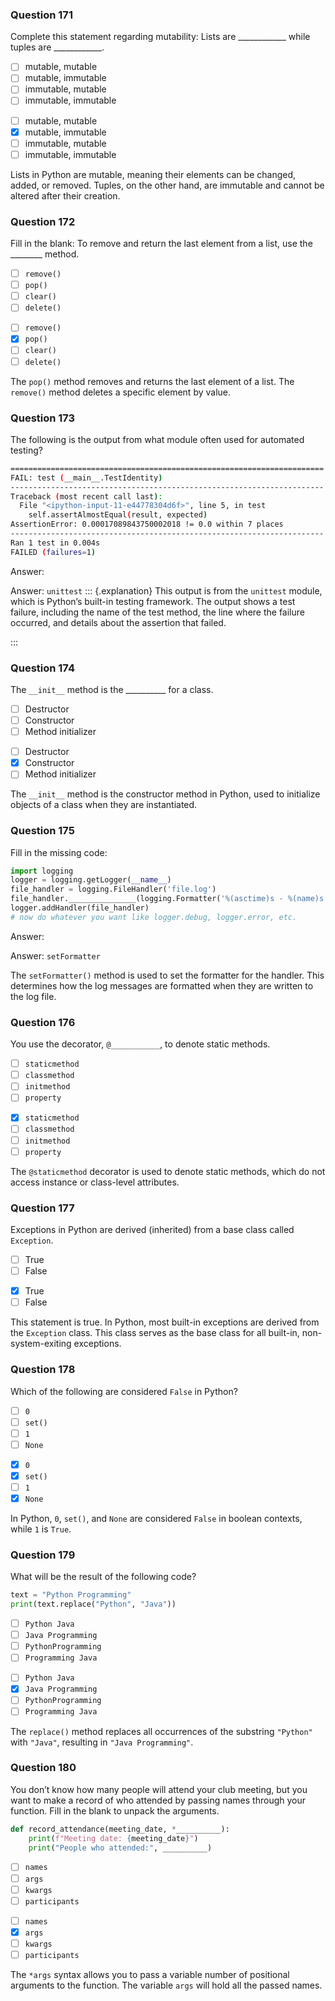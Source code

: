 ### Question 171 {.question}

Complete this statement regarding mutability: Lists are ____________ while tuples are ____________.

::: {.r-stack}

::: {.absolute .left-0 .top-0 width=100%}
- [ ] mutable, mutable
- [ ] mutable, immutable
- [ ] immutable, mutable
- [ ] immutable, immutable
:::

::: {.fragment .fade-in .absolute .left-0 .top-0 width=100%}
- [ ] mutable, mutable
- [x] mutable, immutable
- [ ] immutable, mutable
- [ ] immutable, immutable


::: {.explanation}
Lists in Python are mutable, meaning their elements can be changed, added, or removed. Tuples, on the other hand, are immutable and cannot be altered after their creation.
:::
:::
:::

### Question 172 {.question}

Fill in the blank: To remove and return the last element from a list, use the ________ method.

::: {.r-stack}

::: {.absolute .left-0 .top-0 width=100%}
- [ ] `remove()`
- [ ] `pop()`
- [ ] `clear()`
- [ ] `delete()`
:::

::: {.fragment .fade-in .absolute .left-0 .top-0 width=100%}
- [ ] `remove()`
- [x] `pop()`
- [ ] `clear()`
- [ ] `delete()`


::: {.explanation}
The `pop()` method removes and returns the last element of a list. The `remove()` method deletes a specific element by value.
:::
:::
:::

### Question 173 {.question}

The following is the output from what module often used for automated testing?

```.bash
======================================================================
FAIL: test (__main__.TestIdentity)
----------------------------------------------------------------------
Traceback (most recent call last):
  File "<ipython-input-11-e44778304d6f>", line 5, in test
    self.assertAlmostEqual(result, expected)
AssertionError: 0.00017089843750002018 != 0.0 within 7 places
----------------------------------------------------------------------
Ran 1 test in 0.004s
FAILED (failures=1)
```

::: {.r-stack}
::: {.absolute .left-0 .top-0 width=100%}
Answer: 
:::
::: {.fragment .fade-in .absolute .left-0 .top-0 width=100%}
Answer: `unittest`
::: {.explanation}
This output is from the `unittest` module, which is Python's built-in testing framework. The output shows a test failure, including the name of the test method, the line where the failure occurred, and details about the assertion that failed.
:::
:::
:::

### Question 174 {.question}

The `__init__` method is the __________ for a class.

::: {.r-stack}

::: {.absolute .left-0 .top-0 width=100%}
- [ ] Destructor
- [ ] Constructor
- [ ] Method initializer
:::

::: {.fragment .fade-in .absolute .left-0 .top-0 width=100%}
- [ ] Destructor
- [x] Constructor
- [ ] Method initializer


::: {.explanation}
The `__init__` method is the constructor method in Python, used to initialize objects of a class when they are instantiated.
:::
:::
:::

### Question 175 {.question}

Fill in the missing code:

```python
import logging
logger = logging.getLogger(__name__)
file_handler = logging.FileHandler('file.log')
file_handler._______________(logging.Formatter('%(asctime)s - %(name)s - %(levelname)s - %(message)s'))
logger.addHandler(file_handler)
# now do whatever you want like logger.debug, logger.error, etc. 

```

::: {.r-stack}

::: {.absolute .left-0 .top-0 width=100%}
Answer: 
:::

::: {.fragment .fade-in .absolute .left-0 .top-0 width=100%}
Answer: `setFormatter`

::: {.explanation}
The `setFormatter()` method is used to set the formatter for the handler. This determines how the log messages are formatted when they are written to the log file.
:::
:::
:::

### Question 176 {.question}

You use the decorator, `@___________`, to denote static methods.

::: {.r-stack}

::: {.absolute .left-0 .top-0 width=100%}
- [ ] `staticmethod`
- [ ] `classmethod`
- [ ] `initmethod`
- [ ] `property`
:::

::: {.fragment .fade-in .absolute .left-0 .top-0 width=100%}
- [x] `staticmethod`
- [ ] `classmethod`
- [ ] `initmethod`
- [ ] `property`


::: {.explanation}
The `@staticmethod` decorator is used to denote static methods, which do not access instance or class-level attributes.
:::
:::
:::

### Question 177 {.question}

Exceptions in Python are derived (inherited) from a base class called `Exception`.

::: {.r-stack}
::: {.absolute .left-0 .top-0 width=100%}
- [ ] True
- [ ] False
:::

::: {.fragment .fade-in .absolute .left-0 .top-0 width=100%}
- [x] True
- [ ] False

::: {.explanation}
This statement is true. In Python, most built-in exceptions are derived from the `Exception` class. This class serves as the base class for all built-in, non-system-exiting exceptions.
:::
:::
:::

### Question 178 {.question}

Which of the following are considered `False` in Python?

::: {.r-stack}

::: {.absolute .left-0 .top-0 width=100%}
- [ ] `0`
- [ ] `set()`
- [ ] `1`
- [ ] `None`
:::

::: {.fragment .fade-in .absolute .left-0 .top-0 width=100%}
- [x] `0`
- [x] `set()`
- [ ] `1`
- [x] `None`


::: {.explanation}
In Python, `0`, `set()`, and `None` are considered `False` in boolean contexts, while `1` is `True`.
:::
:::
:::

### Question 179 {.question}

What will be the result of the following code?

```python
text = "Python Programming"
print(text.replace("Python", "Java"))
```

::: {.r-stack}

::: {.absolute .left-0 .top-0 width=100%}
- [ ] `Python Java`
- [ ] `Java Programming`
- [ ] `PythonProgramming`
- [ ] `Programming Java`
:::

::: {.fragment .fade-in .absolute .left-0 .top-0 width=100%}
- [ ] `Python Java`
- [x] `Java Programming`
- [ ] `PythonProgramming`
- [ ] `Programming Java`


::: {.explanation}
The `replace()` method replaces all occurrences of the substring `"Python"` with `"Java"`, resulting in `"Java Programming"`.
:::
:::
:::

### Question 180 {.question}

::: {.smaller-80}
You don’t know how many people will attend your club meeting, but you want to make a record of who attended by passing names through your function. Fill in the blank to unpack the arguments.

```python
def record_attendance(meeting_date, *__________):
    print(f"Meeting date: {meeting_date}")
    print("People who attended:", __________)
```

::: {.r-stack}

::: {.absolute .left-0 .top-0 width=100%}
- [ ] `names`
- [ ] `args`
- [ ] `kwargs`
- [ ] `participants`
:::

::: {.fragment .fade-in .absolute .left-0 .top-0 width=100%}
- [ ] `names`
- [x] `args`
- [ ] `kwargs`
- [ ] `participants`


::: {.explanation}
The `*args` syntax allows you to pass a variable number of positional arguments to the function. The variable `args` will hold all the passed names.
:::
:::
:::
:::

